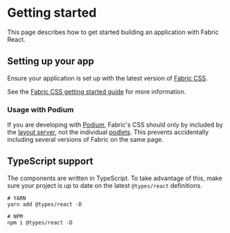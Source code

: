 # Getting started

This page describes how to get started building an application with Fabric
React.

## Setting up your app

Ensure your application is set up with the latest version of
[Fabric CSS](https://pages.github.schibsted.io/finn/fabric-css/).

See the
[Fabric CSS getting started guide](https://pages.github.schibsted.io/finn/fabric-css/pages/getting-started.html)
for more information.

### Usage with Podium

If you are developing with [Podium](https://podium-lib.io/), Fabric's CSS should
only by included by the
[layout server](https://podium-lib.io/docs/layout/getting_started), not the
individual [podlets](https://podium-lib.io/docs/podlet/getting_started). This
prevents accidentally including several versions of Fabric on the same page.

## TypeScript support

The components are written in TypeScript. To take advantage of this, make sure
your project is up to date on the latest `@types/react` definitions.

```shell
# YARN
yarn add @types/react -D

# NPM
npm i @types/react -D
```
